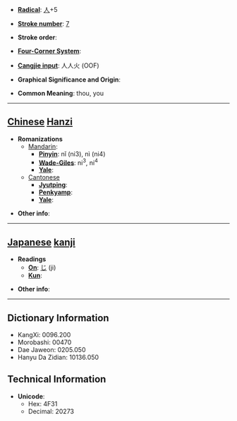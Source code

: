* '''[[Wiktionary:Chinese radical index| Radical]]''': [[Wiktionary:Chinese radical index 人|人]]+5

* '''[[Wiktionary:Chinese total strokes index|Stroke number]]''': [[Wiktionary:Chinese total strokes index 7|7]]

* '''Stroke order''': 

* '''[[Wiktionary:Chinese four corner index|Four-Corner System]]''': 

* '''[[Wiktionary:Chinese Cangjie index|Cangjie input]]''': 人人火 (OOF)

* '''Graphical Significance and Origin''': 

* '''Common Meaning''': thou, you

----

== [[Chinese]] [[Hanzi]] ==

* '''Romanizations'''
** [[Mandarin]]:
*** '''[[Pinyin]]''': nǐ (ni3), nì (ni4)
*** '''[[Wade-Giles]]''': ni<sup>3</sup>, ni<sup>4</sup>
*** '''[[Yale]]''': 
**[[Cantonese]]
***'''[[Jyutping]]''':
***'''[[Penkyamp]]''': 
***'''[[Yale]]''': 

* '''Other info''': 

----

== [[Japanese]] [[kanji]] ==

* '''Readings'''
** '''[[On]]''': [[じ]] (ji)
** '''[[Kun]]''': 

* '''Other info''':  

----

== Dictionary Information ==

* KangXi: 0096.200
* Morobashi: 00470
* Dae Jaweon: 0205.050
* Hanyu Da Zidian: 10136.050

== Technical Information ==

* '''Unicode''':
** Hex: 4F31
** Decimal: 20273